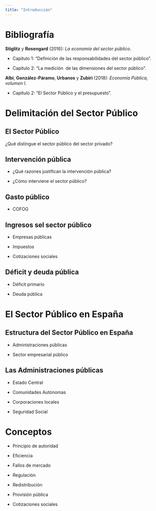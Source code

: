 ```yaml
---
title: "Introducción"
---
```


# Bibliografía {.unnumbered .unlisted}

**Stiglitz** y **Rosengard** (2016): *La economía del sector público*.

-   Capítulo 1: "Definición de las responsabilidades del sector público".

-   Capítulo 2: "La medición  de las dimensiones del sector público".

**Albi**, **González-Páramo**, **Urbanos** y **Zubiri** (2018): *Economía Pública, volumen I*.

-   Capítulo 2: "El Sector Público y el presupuesto".

# Delimitación del Sector Público

## El Sector Público

¿Qué distingue el sector público del sector privado?

## Intervención pública

-   ¿Qué razones justifican la intervención pública?

-   ¿Cómo interviene el sector público?

## Gasto público

-   COFOG

## Ingresos sel sector público

-   Empresas públicas

-   Impuestos

-   Cotizaciones sociales

## Déficit y deuda pública

-   Déficit primario

-   Deuda pública

# El Sector Público en España

## Estructura del Sector Público en España

-   Administraciones públicas

-   Sector empresarial público

## Las Administraciones públicas

-   Estado Central

-   Comunidades Autónomas

-   Corporaciones locales

-   Seguridad Social

# Conceptos

-   Principio de autoridad

-   Eficiencia

-   Fallos de mercado

-   Regulación

-   Redistribución

-   Provisión pública

-   Cotizaciones sociales
